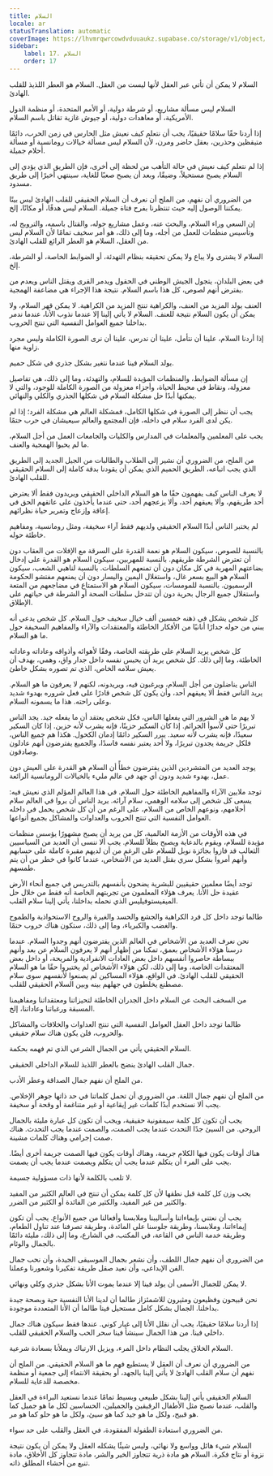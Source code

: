 ```yaml
---
title: السلام
locale: ar
statusTranslation: automatic
coverImage: https://lhvmrqwrcowdvduuaukz.supabase.co/storage/v1/object/public/strapi-uploads/small_cover-educacion-fundamental.webp-2d51a7828a2b1309555be27f7e2a61a0.webp
sidebar:
    label: 17. السلام
    order: 17
---
```

السلام لا يمكن أن تأتي عبر العقل لأنها ليست من العقل. السلام هو العطر اللذيذ للقلب الهادئ.

السلام ليس مسألة مشاريع، أو شرطة دولية، أو الأمم المتحدة، أو منظمة الدول الأمريكية، أو معاهدات دولية، أو جيوش غازية تقاتل باسم السلام.

إذا أردنا حقًا سلامًا حقيقيًا، يجب أن نتعلم كيف نعيش مثل الحارس في زمن الحرب، دائمًا متيقظين وحذرين، بعقل حاضر ومرن، لأن السلام ليس مسألة خيالات رومانسية أو مسألة أحلام جميلة.

إذا لم نتعلم كيف نعيش في حالة التأهب من لحظة إلى أخرى، فإن الطريق الذي يؤدي إلى السلام يصبح مستحيلاً، وضيقًا، وبعد أن يصبح صعبًا للغاية، سينتهي أخيرًا إلى طريق مسدود.

من الضروري أن نفهم، من الملح أن نعرف أن السلام الحقيقي للقلب الهادئ ليس بيتًا يمكننا الوصول إليه حيث تنتظرنا بفرح فتاة جميلة. السلام ليس هدفًا، أو مكانًا، إلخ.

إن السعي وراء السلام، والبحث عنه، وعمل مشاريع حوله، والقتال باسمه، والترويج له، وتأسيس منظمات للعمل من أجله، وما إلى ذلك، هو أمر سخيف تمامًا لأن السلام ليس من العقل، السلام هو العطر الرائع للقلب الهادئ.

السلام لا يشترى ولا يباع ولا يمكن تحقيقه بنظام التهدئة، أو الضوابط الخاصة، أو الشرطة، إلخ.

في بعض البلدان، يتجول الجيش الوطني في الحقول ويدمر القرى ويقتل الناس ويعدم من يفترض أنهم لصوص، كل هذا باسم السلام. نتيجة هذا الإجراء هي مضاعفة الهمجية.

العنف يولد المزيد من العنف، والكراهية تنتج المزيد من الكراهية. لا يمكن قهر السلام، ولا يمكن أن يكون السلام نتيجة للعنف. السلام لا يأتي إلينا إلا عندما نذوب الأنا، عندما ندمر بداخلنا جميع العوامل النفسية التي تنتج الحروب.

إذا أردنا السلام، علينا أن نتأمل، علينا أن ندرس، علينا أن نرى الصورة الكاملة وليس مجرد زاوية منها.

يولد السلام فينا عندما نتغير بشكل جذري في شكل حميم.

إن مسألة الضوابط، والمنظمات المؤيدة للسلام، والتهدئة، وما إلى ذلك، هي تفاصيل معزولة، ونقاط في محيط الحياة، وأجزاء معزولة من الصورة الكاملة للوجود، والتي لا يمكنها أبدًا حل مشكلة السلام في شكلها الجذري والكلي والنهائي.

يجب أن ننظر إلى الصورة في شكلها الكامل، فمشكلة العالم هي مشكلة الفرد؛ إذا لم يكن لدى الفرد سلام في داخله، فإن المجتمع والعالم سيعيشان في حرب حتمًا.

يجب على المعلمين والمعلمات في المدارس والكليات والجامعات العمل من أجل السلام، ما لم يحبوا الهمجية والعنف.

من الملح، من الضروري أن نشير إلى الطلاب والطالبات من الجيل الجديد إلى الطريق الذي يجب اتباعه، الطريق الحميم الذي يمكن أن يقودنا بدقة كاملة إلى السلام الحقيقي للقلب الهادئ.

لا يعرف الناس كيف يفهمون حقًا ما هو السلام الداخلي الحقيقي ويريدون فقط ألا يعترض أحد طريقهم، وألا يعيقهم أحد، وألا يزعجهم أحد، حتى عندما يأخذون على عاتقهم الحق في إعاقة وإزعاج وتمرير حياة نظرائهم.

لم يختبر الناس أبدًا السلام الحقيقي ولديهم فقط آراء سخيفة، ومثل رومانسية، ومفاهيم خاطئة حوله.

بالنسبة للصوص، سيكون السلام هو نعمة القدرة على السرقة مع الإفلات من العقاب دون أن تعترض الشرطة طريقهم. بالنسبة للمهربين، سيكون السلام هو القدرة على إدخال بضاعتهم المهربة في كل مكان دون أن تمنعهم السلطات. بالنسبة لناهبي الشعب، سيكون السلام هو البيع بسعر غال، واستغلال اليمين واليسار دون أن يمنعهم مفتشو الحكومة الرسميون. بالنسبة للمومسات، سيكون السلام هو الاستمتاع في مضاجعهم من المتعة واستغلال جميع الرجال بحرية دون أن تتدخل سلطات الصحة أو الشرطة في حياتهم على الإطلاق.

كل شخص يشكل في ذهنه خمسين ألف خيال سخيف حول السلام. كل شخص يدعي أنه يبني من حوله جدارًا أنانيًا من الأفكار الخاطئة والمعتقدات والآراء والمفاهيم السخيفة حول ما هو السلام.

كل شخص يريد السلام على طريقته الخاصة، وفقًا لأهوائه وأذواقه وعاداته وعاداته الخاطئة، وما إلى ذلك. كل شخص يريد أن يحبس نفسه داخل جدار واق، وهمي، بهدف أن يعيش سلامه الخاص، الذي تم تصوره بشكل خاطئ.

الناس يناضلون من أجل السلام، ويرغبون فيه، ويريدونه، لكنهم لا يعرفون ما هو السلام. يريد الناس فقط ألا يعيقهم أحد، وأن يكون كل شخص قادرًا على فعل شروره بهدوء شديد وعلى راحته. هذا ما يسمونه السلام.

لا يهم ما هي الشرور التي يفعلها الناس، فكل شخص يعتقد أن ما يفعله جيد. يجد الناس تبريرًا حتى لأسوأ الجرائم. إذا كان السكير حزينًا، فإنه يشرب لأنه حزين. إذا كان السكير سعيدًا، فإنه يشرب لأنه سعيد. يبرر السكير دائمًا إدمان الكحول. هكذا هم جميع الناس، فلكل جريمة يجدون تبريرًا، ولا أحد يعتبر نفسه فاسدًا، والجميع يفترضون أنهم عادلون وصادقون.

يوجد العديد من المتشردين الذين يفترضون خطأً أن السلام هو القدرة على العيش دون عمل، بهدوء شديد ودون أي جهد في عالم مليء بالخيالات الرومانسية الرائعة.

توجد ملايين الآراء والمفاهيم الخاطئة حول السلام. في هذا العالم المؤلم الذي نعيش فيه: يسعى كل شخص إلى سلامه الوهمي، سلام آرائه. يريد الناس أن يروا في العالم سلام أحلامهم، ونوعهم الخاص من السلام، على الرغم من أن كل شخص يحمل في داخله العوامل النفسية التي تنتج الحروب والعداوات والمشاكل بجميع أنواعها.

في هذه الأوقات من الأزمة العالمية، كل من يريد أن يصبح مشهورًا يؤسس منظمات مؤيدة للسلام، ويقوم بالدعاية ويصبح بطلاً للسلام. يجب ألا ننسى أن العديد من السياسيين الثعالب قد فازوا بجائزة نوبل للسلام على الرغم من أن لديهم مقبرة كاملة على حسابهم وأنهم أمروا بشكل سري بقتل العديد من الأشخاص، عندما كانوا في خطر من أن يتم طمسهم.

توجد أيضًا معلمين حقيقيين للبشرية يضحون بأنفسهم بالتدريس في جميع أنحاء الأرض عقيدة حل الأنا. يعرف هؤلاء المعلمون من تجربتهم الخاصة أنه فقط من خلال حل الميفيستوفيليس الذي نحمله بداخلنا، يأتي إلينا سلام القلب.

طالما توجد داخل كل فرد الكراهية والجشع والحسد والغيرة والروح الاستحواذية والطموح والغضب والكبرياء، وما إلى ذلك، ستكون هناك حروب حتمًا.

نحن نعرف العديد من الأشخاص في العالم الذين يفترضون أنهم وجدوا السلام. عندما درسنا هؤلاء الأشخاص بعمق، تمكنا من إظهار أنهم لا يعرفون السلام عن بعد وأنهم ببساطة حاصروا أنفسهم داخل بعض العادات الانفرادية والمريحة، أو داخل بعض المعتقدات الخاصة، وما إلى ذلك، لكن هؤلاء الأشخاص لم يختبروا حقًا ما هو السلام الحقيقي للقلب الهادئ. في الواقع، هؤلاء المساكين لم يصنعوا لأنفسهم سوى سلام مصطنع يخلطون في جهلهم بينه وبين السلام الحقيقي للقلب.

من السخف البحث عن السلام داخل الجدران الخاطئة لتحيزاتنا ومعتقداتنا ومفاهيمنا المسبقة ورغباتنا وعاداتنا، إلخ.

طالما توجد داخل العقل العوامل النفسية التي تنتج العداوات والخلافات والمشاكل والحروب، فلن يكون هناك سلام حقيقي.

السلام الحقيقي يأتي من الجمال الشرعي الذي تم فهمه بحكمة.

جمال القلب الهادئ ينضح بالعطر اللذيذ للسلام الداخلي الحقيقي.

من الملح أن نفهم جمال الصداقة وعطر الأدب.

من الملح أن نفهم جمال اللغة. من الضروري أن تحمل كلماتنا في حد ذاتها جوهر الإخلاص. يجب ألا نستخدم أبدًا كلمات غير إيقاعية أو غير متناغمة أو وقحة أو سخيفة.

يجب أن تكون كل كلمة سيمفونية حقيقية، ويجب أن تكون كل عبارة مليئة بالجمال الروحي. من السيئ جدًا التحدث عندما يجب الصمت، والصمت عندما يجب التحدث. هناك صمت إجرامي وهناك كلمات مشينة.

هناك أوقات يكون فيها الكلام جريمة، وهناك أوقات يكون فيها الصمت جريمة أخرى أيضًا. يجب على المرء أن يتكلم عندما يجب أن يتكلم ويصمت عندما يجب أن يصمت.

لا تلعب بالكلمة لأنها ذات مسؤولية جسيمة.

يجب وزن كل كلمة قبل نطقها لأن كل كلمة يمكن أن تنتج في العالم الكثير من المفيد والكثير من غير المفيد، والكثير من الفائدة أو الكثير من الضرر.

يجب أن نعتني بإيماءاتنا وأساليبنا وملابسنا وأفعالنا من جميع الأنواع. يجب أن تكون إيماءاتنا، وملابسنا، وطريقة جلوسنا على المائدة، وطريقة تصرفنا عند تناول الطعام، وطريقة خدمة الناس في القاعة، في المكتب، في الشارع، وما إلى ذلك، مليئة دائمًا بالجمال والوئام.

من الضروري أن نفهم جمال اللطف، وأن نشعر بجمال الموسيقى الجيدة، وأن نحب جمال الفن الإبداعي، وأن نعيد صقل طريقة تفكيرنا وشعورنا وعملنا.

لا يمكن للجمال الأسمى أن يولد فينا إلا عندما يموت الأنا بشكل جذري وكلي ونهائي.

نحن قبيحون وفظيعون ومثيرون للاشمئزاز طالما أن لدينا الأنا النفسية حية وبصحة جيدة بداخلنا. الجمال بشكل كامل مستحيل فينا طالما أن الأنا المتعددة موجودة.

إذا أردنا سلامًا حقيقيًا، يجب أن نقلل الأنا إلى غبار كوني. عندها فقط سيكون هناك جمال داخلي فينا. من هذا الجمال سينشأ فينا سحر الحب والسلام الحقيقي للقلب.

السلام الخلاق يجلب النظام داخل المرء، ويزيل الارتباك ويملأنا بسعادة شرعية.

من الضروري أن نعرف أن العقل لا يستطيع فهم ما هو السلام الحقيقي. من الملح أن نفهم أن سلام القلب الهادئ لا يأتي إلينا بالجهد، أو بحقيقة الانتماء إلى جمعية أو منظمة مخصصة للدعاية للسلام.

السلام الحقيقي يأتي إلينا بشكل طبيعي وبسيط تمامًا عندما نستعيد البراءة في العقل والقلب، عندما نصبح مثل الأطفال الرقيقين والجميلين، الحساسين لكل ما هو جميل كما هو قبيح، ولكل ما هو جيد كما هو سيئ، ولكل ما هو حلو كما هو مر.

من الضروري استعادة الطفولة المفقودة، في العقل والقلب على حد سواء.

السلام شيء هائل وواسع ولا نهائي، وليس شيئًا يشكله العقل ولا يمكن أن يكون نتيجة نزوة أو نتاج فكرة. السلام هو مادة ذرية تتجاوز الخير والشر، مادة تتجاوز كل الأخلاق، مادة تنبع من أحشاء المطلق ذاته.

